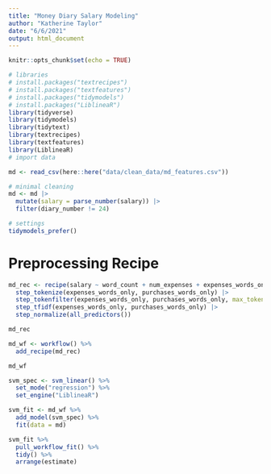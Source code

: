 ```yaml
---
title: "Money Diary Salary Modeling"
author: "Katherine Taylor"
date: "6/6/2021"
output: html_document
---
```


```r
knitr::opts_chunk$set(echo = TRUE)

# libraries
# install.packages("textrecipes")
# install.packages("textfeatures")
# install.packages("tidymodels")
# install.packages("LiblineaR")
library(tidyverse)
library(tidymodels)
library(tidytext)
library(textrecipes)
library(textfeatures)
library(LiblineaR)
# import data

md <- read_csv(here::here("data/clean_data/md_features.csv"))

# minimal cleaning
md <- md |>
  mutate(salary = parse_number(salary)) |>
  filter(diary_number != 24)

# settings
tidymodels_prefer()
```

# Preprocessing Recipe
```r
md_rec <- recipe(salary ~ word_count + num_expenses + expenses_words_only + num_purchases + purchases_words_only, data = md) |>
  step_tokenize(expenses_words_only, purchases_words_only) |>
  step_tokenfilter(expenses_words_only, purchases_words_only, max_tokens = 300) |>
  step_tfidf(expenses_words_only, purchases_words_only) |>
  step_normalize(all_predictors())
```

```r
md_rec
```

```r
md_wf <- workflow() %>%
  add_recipe(md_rec)

md_wf
```

```r
svm_spec <- svm_linear() %>%
  set_mode("regression") %>%
  set_engine("LiblineaR")
```

```r
svm_fit <- md_wf %>%
  add_model(svm_spec) %>%
  fit(data = md)
```

```r
svm_fit %>%
  pull_workflow_fit() %>%
  tidy() %>%
  arrange(estimate)
```

